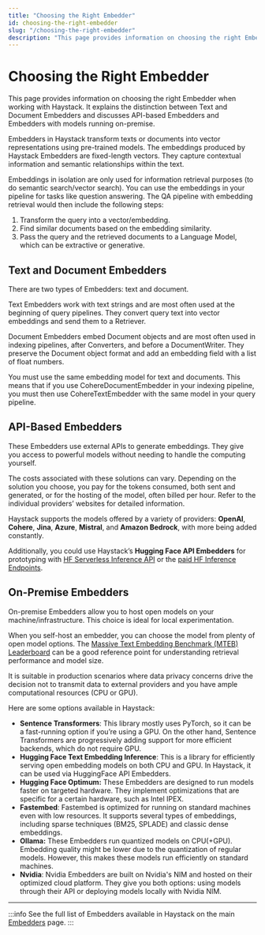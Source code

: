 ```yaml
---
title: "Choosing the Right Embedder"
id: choosing-the-right-embedder
slug: "/choosing-the-right-embedder"
description: "This page provides information on choosing the right Embedder when working with Haystack. It explains the distinction between Text and Document Embedders and discusses API-based Embedders and Embedders with models running on-premise."
---
```


# Choosing the Right Embedder

This page provides information on choosing the right Embedder when working with Haystack. It explains the distinction between Text and Document Embedders and discusses API-based Embedders and Embedders with models running on-premise.

Embedders in Haystack transform texts or documents into vector representations using pre-trained models. The embeddings produced by Haystack Embedders are fixed-length vectors. They capture contextual information and semantic relationships within the text.

Embeddings in isolation are only used for information retrieval purposes (to do semantic search/vector search). You can use the embeddings in your pipeline for tasks like question answering. The QA pipeline with embedding retrieval would then include the following steps:

1. Transform the query into a vector/embedding.
2. Find similar documents based on the embedding similarity.
3. Pass the query and the retrieved documents to a Language Model, which can be extractive or generative.

## Text and Document Embedders

There are two types of Embedders: text and document.

Text Embedders work with text strings and are most often used at the beginning of query pipelines. They convert query text into vector embeddings and send them to a Retriever.

Document Embedders embed Document objects and are most often used in indexing pipelines, after Converters, and before a DocumentWriter. They preserve the Document object format and add an embedding field with a list of float numbers.

You must use the same embedding model for text and documents. This means that if you use CohereDocumentEmbedder in your indexing pipeline, you must then use CohereTextEmbedder with the same model in your query pipeline.

## API-Based Embedders

These Embedders use external APIs to generate embeddings. They give you access to powerful models without needing to handle the computing yourself.

The costs associated with these solutions can vary. Depending on the solution you choose, you pay for the tokens consumed, both sent and generated, or for the hosting of the model, often billed per hour. Refer to the individual providers’ websites for detailed information.

Haystack supports the models offered by a variety of providers: **OpenAI**, **Cohere**, **Jina**, **Azure**, **Mistral**, and **Amazon Bedrock**, with more being added constantly.

Additionally, you could use Haystack’s **Hugging Face API Embedders** for prototyping with [HF Serverless Inference API](https://huggingface.co/docs/api-inference/en/index) or the [paid HF Inference Endpoints](https://huggingface.co/inference-endpoints/dedicated).

## On-Premise Embedders

On-premise Embedders allow you to host open models on your machine/infrastructure. This choice is ideal for local experimentation.

When you self-host an embedder, you can choose the model from plenty of open model options. The [Massive Text Embedding Benchmark (MTEB) Leaderboard](https://huggingface.co/spaces/mteb/leaderboard) can be a good reference point for understanding retrieval performance and model size.

It is suitable in production scenarios where data privacy concerns drive the decision not to transmit data to external providers and you have ample computational resources (CPU or GPU).

Here are some options available in Haystack:

- **Sentence Transformers**: This library mostly uses PyTorch, so it can be a fast-running option if you’re using a GPU. On the other hand, Sentence Transformers are progressively adding support for more efficient backends, which do not require GPU.
- **Hugging Face Text Embedding Inference**: This is a library for efficiently serving open embedding models on both CPU and GPU. In Haystack, it can be used via HuggingFace API Embedders.
- **Hugging Face Optimum:** These Embedders are designed to run models faster on targeted hardware. They implement optimizations that are specific for a certain hardware, such as Intel IPEX.
- **Fastembed**: Fastembed is optimized for running on standard machines even with low resources. It supports several types of embeddings, including sparse techniques (BM25, SPLADE) and classic dense embeddings.
- **Ollama:** These Embedders run quantized models on CPU(+GPU). Embedding quality might be lower due to the quantization of regular models. However, this makes these models run efficiently on standard machines.
- **Nvidia**: Nvidia Embedders are built on Nvidia's NIM and hosted on their optimized cloud platform. They give you both options: using models through their API or deploying models locally with Nvidia NIM.

***

:::info
See the full list of Embedders available in Haystack on the main [Embedders](../embedders.mdx) page.
:::
